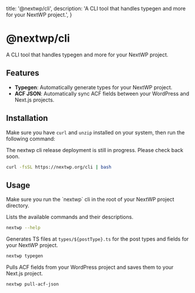 
  title: '@nextwp/cli',
  description:
    'A CLI tool that handles typegen and more for your NextWP project.',
}

# @nextwp/cli

A CLI tool that handles typegen and more for your NextWP project.

## Features

- **Typegen**: Automatically generate types for your NextWP project.
- **ACF JSON**: Automatically sync ACF fields between your WordPress and Next.js projects.

## Installation

Make sure you have `curl` and `unzip` installed on your system, then run the following command:

<Note>
  The nextwp cli release deployment is still in progress. Please check back
  soon.
</Note>

<CodeGroup>

```bash
curl -fsSL https://nextwp.org/cli | bash
```

</CodeGroup>

## Usage

<Note>
  Make sure you run the `nextwp` cli in the root of your NextWP project
  directory.
</Note>

Lists the available commands and their descriptions.

```bash
nextwp --help
```

Generates TS files at `types/${postType}.ts` for the post types and fields for your NextWP project.

```bash
nextwp typegen
```

Pulls ACF fields from your WordPress project and saves them to your Next.js project.

```bash
nextwp pull-acf-json
```
